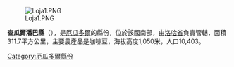 {{coord|03|51|0|S|79|39|0|W|display=title}}

[[Image:Loja1.PNG|thumb]]

'''查瓜爾潘巴縣'''（{{lang-es|Cantón Chaguarpamba}}），是[[厄瓜多爾|厄瓜多爾]]的縣份，位於該國南部，由[[洛哈省|洛哈省]]負責管轄，面積311.7平方公里，主要農產品是咖啡豆，海拔高度1,050米，人口10,403。

{{厄瓜多爾縣份}}

[[Category:厄瓜多爾縣份|Category:厄瓜多爾縣份]]


{{Ecuador-geo-stub}}